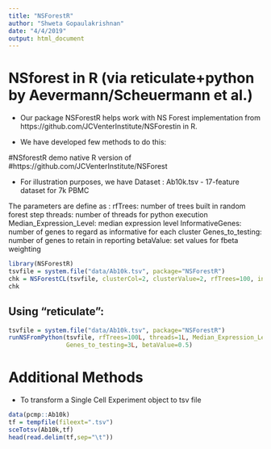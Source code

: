 ```yaml
---
title: "NSForestR"
author: "Shweta Gopaulakrishnan"
date: "4/4/2019"
output: html_document
---
```


# NSforest in R (via reticulate+python by Aevermann/Scheuermann et al.)

- Our package NSForestR helps work with NS Forest implementation
from https://github.com/JCVenterInstitute/NSForestin in R. 

- We have developed few methods to do this: 

#NSforestR demo native R version of
#https://github.com/JCVenterInstitute/NSForest

- For illustration purposes, we have 
Dataset : Ab10k.tsv -  17-feature dataset for 7k PBMC 

The parameters are define as :
rfTrees: number of trees built in random forest step
threads: number of threads for python execution
Median_Expression_Level: median expression level
InformativeGenes: number of genes to regard as informative for each cluster
Genes_to_testing: number of genes to retain in reporting
betaValue: set values for fbeta weighting

```r
library(NSForestR)
tsvfile = system.file("data/Ab10k.tsv", package="NSForestR")
chk = NSForestCL(tsvfile, clusterCol=2, clusterValue=2, rfTrees=100, informativeGene=5, num_top_ranked=3, betaValue=0.5, column=2)
chk
```


## Using "reticulate":

```r

tsvfile = system.file("data/Ab10k.tsv", package="NSForestR")
runNSFromPython(tsvfile, rfTrees=100L, threads=1L, Median_Expression_Level=0L, InformativeGenes=5L,
                Genes_to_testing=3L, betaValue=0.5)
```

# Additional Methods 

- To transform a Single Cell Experiment object to tsv file 

```r

data(pcmp::Ab10k)
tf = tempfile(fileext=".tsv")
sceTotsv(Ab10k,tf)
head(read.delim(tf,sep="\t"))

```

